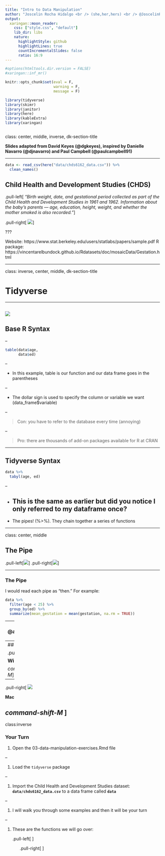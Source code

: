 ```yaml
---
title: "Intro to Data Manipulation"
author: "Joscelin Rocha Hidalgo <br /> (she,her,hers) <br /> @JoscelinRocha"
output:
  xaringan::moon_reader:
    css: ["style.css", "default"]
    lib_dir: libs
    nature:
      highlightStyle: github
      highlightLines: true
      countIncrementalSlides: false
      ratio: 16:9
---
```

```r
#options(htmltools.dir.version = FALSE)
#xaringan::inf_mr()
```



```r
knitr::opts_chunk$set(eval = F, 
                      warning = F,
                      message = F)

library(tidyverse)
library(skimr)
library(janitor)
library(here)
library(kableExtra)
library(xaringan)



```

class: center, middle, inverse, dk-section-title

**Slides adapted from David Keyes (@dgkeyes), inspired by Danielle Navarro (@djnavarro) and Paul Campbell (@paulcampbell91)**

---


```r
data <- read_csv(here("data/chds6162_data.csv")) %>% 
  clean_names()
```



## Child Health and Development Studies (CHDS)

.pull-left[
*"Birth weight, date, and gestational period collected as part of the Child Health and Development Studies in 1961 and 1962. Information about the baby's parents — age, education, height, weight, and whether the mother smoked is also recorded."*
]

.pull-right[
![](images/chds_logo.png)
]

???

Website: https://www.stat.berkeley.edu/users/statlabs/papers/sample.pdf
R package: https://vincentarelbundock.github.io/Rdatasets/doc/mosaicData/Gestation.html


---

class: inverse, center, middle, dk-section-title

# Tidyverse

---

![](images/tidyverse_celestial.png)
---

## Base R Syntax


--

```r
table(data$age,
      data$ed)
```

--

- In this example, table is our function and our data frame goes in the parentheses

--

- The dollar sign is used to specify the column or variable we want (data_frame$variable)

--

> Con: you have to refer to the database every time (annoying)

--

> Pro: there are thousands of add-on packages available for R at CRAN

---


## Tidyverse Syntax



```r
data %>% 
  tabyl(age, ed)

```

--

- This is the same as earlier but did you notice I only referred to my dataframe once?
--

- The pipes! (%>%). They chain together a series of functions

---

class: center, middle

## The Pipe

.pull-left[![](https://cdn.dribbble.com/users/369427/screenshots/4124541/pipe.jpg)]
.pull-right[![](images/conceptual-tidyverse-code.png)]

---

### The Pipe

I would read each pipe as "then." For example:

```r
data %>% 
  filter(age < 25) %>% 
  group_by(ed) %>% 
  summarize(mean_gestation = mean(gestation, na.rm = TRUE))

```

---
Art by @allison_horst
![](https://raw.githubusercontent.com/allisonhorst/stats-illustrations/master/rstats-artwork/dog_treats_pipe.jpg)
---
## Shortcuts

.pull-left[
![](images/windows-logo.png)

**Windows**  

*control-shift-M*]

--
.pull-right[
![](images/apple-logo.png)

**Mac**

*command-shift-M* ]
---

class:inverse

### Your Turn


1. Open the 03-data-manipulation-exercises.Rmd file

--

1. Load the `tidyverse` package

--

1. Import the Child Health and Development Studies dataset: **`data/chds6162_data.csv`** to a data frame called **`data`**

--

1. I will walk you through some examples and then it will be your turn

--

1. These are the functions we will go over:

  <ol start=1>
  .pull-left[
  <li> select  
  <li> mutate
  <li> case_when
  <li> filter]
 
<ol start=5>
.pull-right[
<li> summarize
<li> group_by
<li> across
<li> relocate
]




